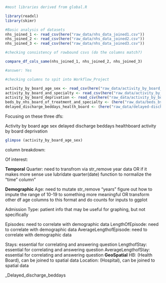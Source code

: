 ```r
#most libraries derived from global.R

library(readxl)
library(skimr)

#Basic analysis of datasets
nhs_joined_1 <- read_csv(here("raw_data/nhs_data_joined1.csv"))
nhs_joined_2 <- read_csv(here("raw_data/nhs_data_joined2.csv"))
nhs_joined_3 <- read_csv(here("raw_data/nhs_data_joined3.csv"))

#checking consistency of rowbound csvs (do the columns match?)

compare_df_cols_same(nhs_joined_1, nhs_joined_2, nhs_joined_3)

#answer: Yes

#checking columns to spit into Workflow_Project

activity_by_board_age_sex <- read_csv(here("raw_data/activity_by_board_age_sex.csv"))
activity_by_board_and_specialty <- read_csv(here("raw_data/activity_by_board_and_specialty.csv"))
activity_by_board_deprivation <- read_csv(here("raw_data/activity_by_board_deprivation.csv"))
beds_by_nhs_board_of_treatment_and_specialty <- (here("raw_data/beds_by_nhs_board_of_treatment_and_specialty.csv"))
delayed_discharge_beddays_health_board <- (here("raw_data/delayed-discharge-beddays-health-board.csv"))
```
Focusing on these three dfs:

Activity by board age sex
delayed discharge beddays healthboard
activity by board deprivation
```r
glimpse (activity_by_board_age_sex)

```
column breakdown:

Of interest:

__Temporal__
Quarter: need to transfrom via str_remove year data OR if it makes more sense use lubridate quarter(date) function to normalize the "time" column"


__Demographic__
Age: need to mutate str_remove "years" figure out how to impute the range of 10-19 to something more meaningful OR transform other df age columns to this format and do counts for inputs to ggplot

Admission Type: patient info that may be useful for graphing, but not specifically

Episodes: need to correlate with demographic data
LengthOfEpisode: need to correlate with demographic data
AverageLengthofEpisode: need to correlate with demographic data

Stays: essential for correlating and answering question
LengthofStay: essential for correlating and answering question
AverageLengthofStay: essential for correlating and answering question
__GeoSpatial__
HB: (Health Board), can be joined to spatial data
Location: (Hospital), can be joined to spatial data


_Delayed_discharge_beddays
